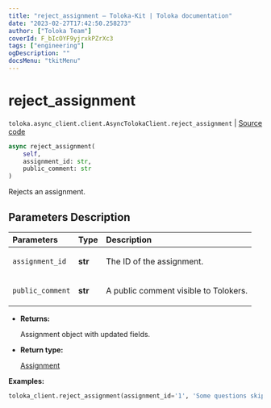 ```yaml
---
title: "reject_assignment — Toloka-Kit | Toloka documentation"
date: "2023-02-27T17:42:50.258273"
author: ["Toloka Team"]
coverId: F_bIcOYF9yjrxkPZrXc3
tags: ["engineering"]
ogDescription: ""
docsMenu: "tkitMenu"
---
```


# reject_assignment
`toloka.async_client.client.AsyncTolokaClient.reject_assignment` | [Source code](https://github.com/Toloka/toloka-kit/blob/v1.1.4/src/async_client/client.py#L0)

```python
async reject_assignment(
    self,
    assignment_id: str,
    public_comment: str
)
```

Rejects an assignment.

## Parameters Description

| Parameters | Type | Description |
| :----------| :----| :-----------|
`assignment_id`|**str**|<p>The ID of the assignment.</p>
`public_comment`|**str**|<p>A public comment visible to Tolokers.</p>

* **Returns:**

  Assignment object with updated fields.

* **Return type:**

  [Assignment](/docs/toloka-kit/reference/toloka.client.assignment.Assignment)

**Examples:**

```python
toloka_client.reject_assignment(assignment_id='1', 'Some questions skipped')
```